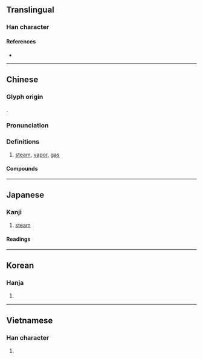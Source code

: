 {{character info/new}}
==Translingual==

===Han character===
{{Han char|rn=85|rad=水|as=04|sn=7|four=38117|canj=EOMN|ids=⿰氵气}}

====References====
* {{Han ref|kx=0609.060|dkj=17177|dj=1002.030|hdz=31566.040|uh=6C7D|ud=27773|bh=A854|bd=43092}}

----

==Chinese==
{{zh-forms}}

===Glyph origin===
{{Han etym}}
{{Han compound|水|气|ls=psc|c1=s|c2=p|alt1=氵|t1=water}}.

===Pronunciation===
{{zh-pron
|m=qì
|m-s=
|dg=чи3
|c=hei3
|c-t=
|g=
|h=pfs=hi
|j=
|mb=
|md=ké
|mn=khì
|mn-t=
|w=2qi
|x=
|mc=
|oc=y
|cat=n
}}

===Definitions===
{{zh-hanzi}}

# [[steam]], [[vapor]], [[gas]]

====Compounds====
{{zh-der|出租汽車|公共汽車|汽艇|汽電共生|汽笛|汽輾|無鉛汽油|汽表|汽燈|蒸汽機|汽化|汽水|汽油|汽車旅館|汽酒|汽壓|汽車|汽船|汽化器|汽油引擎|蒸汽|蒸汽船|汽車租賃|汽油燈|汽鍋|汽輪機|汽車美容|汽車保險|汽缸|汽機|汽力|汽化熱|蹼輪汽船|高級汽油|開汽水|雙頭汽鍋|飽和蒸汽}}

----

==Japanese==

===Kanji===
{{ja-kanji|grade=2|rs=水04}}

# [[steam]]

====Readings====
{{ja-readings
|goon=け
|kanon=き
|on=いつ
|kun=ゆげ-, みずけ
}}

{{attention|ja|check and expand on readings; two different Chinese words? (cmn: qí, ja: ki, ko: gi vs. cmn: yǐ, ko: heul, ja: itsu)}}

----

==Korean==

===Hanja===
{{ko-hanja|hangeul=[[기]], [[흘]]}}

# {{defn|lang=ko|sort=水04}}

----

==Vietnamese==

===Han character===
{{vi-hantu|[[khí]]|rs=水04}}

# {{defn|lang=vi|sort=水04}}